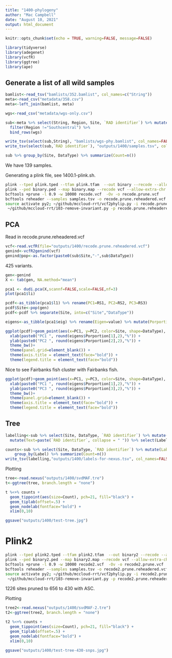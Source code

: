 ```yaml
---
title: "1400-phylogeny"
author: "Mac Campbell"
date: "August 10, 2021"
output: html_document
---
```


```r
knitr::opts_chunk$set(echo = TRUE, warning=FALSE, message=FALSE)
```

```r
library(tidyverse)
library(adegenet)
library(vcfR)
library(ggtree)
library(ape)
```

## Generate a list of all wild samples

```r
bamlist<-read_tsv("bamlists/352.bamlist", col_names=c("String"))
meta<-read_csv("metadata/358.csv")
meta<-left_join(bamlist, meta)
```

```r
wgs<-read_csv("metadata/wgs-only.csv")

sub<-meta %>% select(String, Region, Site, `RAD identifier`) %>% mutate(DataType="RAD") %>%
  filter(Region !="Southcentral") %>%
  bind_rows(wgs)

write_tsv(select(sub,String), "bamlists/wgs-phy.bamlist", col_names=FALSE)
write_tsv(select(sub,`RAD identifier`), "outputs/1400/samples.tsv", col_names = FALSE)
```

```r
sub %>% group_by(Site, DataType) %>% summarize(Count=n())
```

We have 139 samples.

Generating a plink file, see 1400.1-plink.sh.


```sh
plink --tped plink.tped --tfam plink.tfam  --out binary --recode --allow-extra-chr --noweb
plink --ped binary.ped --map binary.map --recode vcf --allow-extra-chr -out recode
bcftools +prune -l 0.9 -w 10000 recode.vcf  -Ov -o recode.prune.vcf
bcftools reheader --samples samples.tsv -o recode.prune.reheadered.vcf recode.prune.vcf
source activate py2; ~/github/mccloud-rrt/vcf2phylip.py -i recode.prune.reheadered.vcf; conda deactivate;
 ~/github/mccloud-rrt/103-remove-invariant.py -p recode.prune.reheadered.min4.phy -o recode.prune.reheadered.min4.asc.phy
```
 
## PCA


Read in recode.prune.reheadered.vcf

```r
vcf<-read.vcfR(file="outputs/1400/recode.prune.reheadered.vcf")
genind<-vcfR2genind(vcf)
genind@pop<-as.factor(paste0(sub$Site,"-",sub$DataType))
```

425 variants.    


```r
gen<-genind
X <- tab(gen, NA.method="mean")

pca1 <- dudi.pca(X,scannf=FALSE,scale=FALSE,nf=3)
plot(pca1$li)
```

```r
pcdf<-as_tibble(pca1$l1) %>% rename(PC1=RS1, PC2=RS2, PC3=RS3)
pcdf$Site<-pop(gen)
pcdf<-pcdf %>% separate(Site, into=c("Site","DataType"))

eigens<-as_tibble(pca1$eig) %>% rename(Eigen=value) %>% mutate(Porportion=Eigen/sum(Eigen)*100)

ggplot(pcdf)+geom_point(aes(x=PC1, y=PC2, color=Site, shape=DataType), alpha=0.75, size=2)+
  xlab(paste0("PC1 ", round(eigens$Porportion[1],2),"%")) +
  ylab(paste0("PC2 ", round(eigens$Porportion[2],2),"%")) +
  theme_bw()+
  theme(panel.grid=element_blank()) +
  theme(axis.title = element_text(face="bold")) +
  theme(legend.title = element_text(face="bold"))
```

Nice to see Fairbanks fish cluster with Fairbanks fish.     

```r
ggplot(pcdf)+geom_point(aes(x=PC1, y=PC3, color=Site, shape=DataType), alpha=0.75, size=2)+
  xlab(paste0("PC1 ", round(eigens$Porportion[1],2),"%")) +
  ylab(paste0("PC3 ", round(eigens$Porportion[3],2),"%")) +
  theme_bw()+
  theme(panel.grid=element_blank()) +
  theme(axis.title = element_text(face="bold")) +
  theme(legend.title = element_text(face="bold"))
```


## Tree
```r
labelling<-sub %>% select(Site, DataType, `RAD identifier`) %>% mutate(Label=paste0(Site,DataType)) %>% group_by(Label) %>% 
  mutate(Text=paste(`RAD identifier`, collapse = " ")) %>% select(Label, Text) %>% unique()

counts<-sub %>% select(Site, DataType, `RAD identifier`) %>% mutate(Label=paste0(Site,DataType)) %>% 
    group_by(Label) %>% summarize(Count=n())
write_tsv(labelling,"outputs/1400/labels-for-nexus.tsv", col_names=FALSE)
```


Plotting     
```r
tree<-read.nexus("outputs/1400/svdMAF.tre")
t<-ggtree(tree, branch.length = "none")
```

```r
t %<+% counts +
  geom_tippoint(aes(size=Count), pch=21, fill="black") +
  geom_tiplab(offset=.5) +
  geom_nodelab(fontface="bold") +
  xlim(0,10)

ggsave("outputs/1400/test-tree.jpg")
```

# Plink2

```sh
plink --tped plink2.tped --tfam plink2.tfam  --out binary2 --recode --allow-extra-chr --noweb
plink --ped binary2.ped --map binary2.map --recode vcf --allow-extra-chr -out recode2
bcftools +prune -l 0.9 -w 10000 recode2.vcf  -Ov -o recode2.prune.vcf
bcftools reheader --samples samples.tsv -o recode2.prune.reheadered.vcf recode2.prune.vcf
source activate py2; ~/github/mccloud-rrt/vcf2phylip.py -i recode2.prune.reheadered.vcf; conda deactivate;
 ~/github/mccloud-rrt/103-remove-invariant.py -p recode2.prune.reheadered.min4.phy -o recode2.prune.reheadered.min4.asc.phy
```

 1226 sites pruned to 656 to 430 with ASC.
 
 Plotting     
```r
tree2<-read.nexus("outputs/1400/svdMAF-2.tre")
t2<-ggtree(tree2, branch.length = "none")
```

```r
t2 %<+% counts +
  geom_tippoint(aes(size=Count), pch=21, fill="black") +
  geom_tiplab(offset=.5) +
  geom_nodelab(fontface="bold") +
  xlim(0,10)

ggsave("outputs/1400/test-tree-430-snps.jpg")
```
 